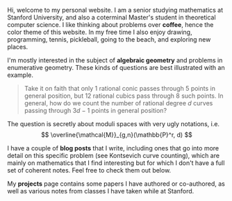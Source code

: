 Hi, welcome to my personal website. I am a senior studying mathematics at Stanford University, and also a coterminal Master's student in theoretical computer science. I like thinking about problems over **coffee**, hence the color theme of this website. In my free time I also enjoy drawing, programming, tennis, pickleball, going to the beach, and exploring new places.

I'm mostly interested in the subject of **algebraic geometry** and problems in enumerative geometry. These kinds of questions are best illustrated with an example. 

> Take it on faith that only $1$ rational conic passes through $5$ points in general position, but $12$ rational cubics pass through $8$ such points. In general, how do we count the number of rational degree $d$ curves passing through $3d-1$ points in general position? 

The question is secretly about moduli spaces with very ugly notations, i.e.
$$
\overline{\mathcal{M}}_{g,n}(\mathbb{P}^r, d)
$$

I have a couple of **blog posts** that I write, including ones that go into more detail on this specific problem (see Kontsevich curve counting), which are mainly on mathematics that I find interesting but for which I don't have a full set of coherent notes. Feel free to check them out below.

My **projects** page contains some papers I have authored or co-authored, as well as various notes from classes I have taken while at Stanford. 